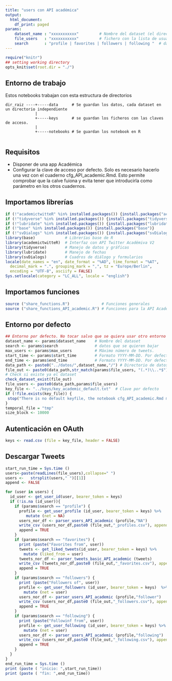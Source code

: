 ---
title: "users con API académica"
output:
  html_document:
    df_print: paged
params:
    dataset_name : "xxxxxxxxxxx"         # Nombre del dataset (el directorio debe estar creado)
    file_users   : "xxxxxxxxxxx"         # fichero con la lista de usuarios 
    search       : "profile | favorites | followers | following "  # datos que se quieren bajar, elegir sólo una opción
---

```{r setup, 	echo = TRUE,message = FALSE,	warning = FALSE,include=FALSE, cache = FALSE}

require("knitr")
## setting working directory
opts_knit$set(root.dir = "./")
```

## Entorno de trabajo

Estos notebooks trabajan con esta estructura de directorios

    dir_raiz ----+-----data      # Se guardan los datos, cada dataset en un directorio independiente
                 |
                 +-----keys      # se guardan los ficheros con las claves de acceso. 
                 |
                 +-----notebooks # Se guardan los notebook en R
                 

## Requisitos

-   Disponer de una app Académica
-   Configurar la clave de acceso por defecto. Solo es necesario hacerlo una vez con el cuaderno cfg_API_academic.Rmd. Esto permite comprobar que la calve fuiona y evita tener que introducirla como parámetro en los otros cuadernos.

## Importamos librerías

```{r libraries}
if (!"academictwitteR" %in% installed.packages()) {install.packages("academictwitteR")}
if (!"tidyverse" %in% installed.packages()) {install.packages("tidyverse")}
if (!"lubridate" %in% installed.packages()) {install.packages("lubridate")}
if (!"base" %in% installed.packages()) {install.packages("base")}
if (!"svDialogs" %in% installed.packages()) {install.packages("svDialogs")}
library(base)             # Librerías base de R
library(academictwitteR)  # Interfaz con API Twitter Académiva V2
library(tidyverse)        # Manejo de datos y gráficas
library(lubridate)        # Manejo de fechas
library(svDialogs)        # Cuadros de diálogo y formularios
locale(date_names = "en", date_format = "%AD", time_format = "%AT",
  decimal_mark = ".", grouping_mark = ",", tz = "Europe/Berlin",
  encoding = "UTF-8", asciify = FALSE)
Sys.setlocale(category = "LC_ALL", locale = "english")

```

## Importamos funciones

```{r functions}
source ("share_functions.R")              # Funciones generales
source ("share_functions_API_academic.R") # Funciones para la API Academic
```

## Entorno por defecto

```{r environment}
## Entorno por defecto. No tocar salvo que se quiera usar otro entorno
dataset_name <- params$dataset_name    # Nombre del dataset
search <- params$search                # datos que se quieren bajar
max_users <- params$max_users          # Máximo número de tweets. 
start_time <- params$start_time        # Formato YYYY-MM-DD. Por defecto fecha de creación de Twitter
end_time <- params$end_time            # Formato YYYY-MM-DD. Por defecto hora actuual
data_path <- paste0("../datos/",dataset_name,"/") # Directorio de datos
file_out <- paste0(data_path,str_match(params$file_users, "(.*)\\..*$")[,2])
# Check si existe ya el dataset
check_dataset_exist(file_out)
file_users <- paste0(data_path,params$file_users)
key_file <- "../keys/key_academic_default.txt"  # Clave por defecto
if (!file.exists(key_file)) {
 stop("There is no default keyfile, the notebook cfg_API_academic.Rmd must be run once before")
}
temporal_file = "tmp"
size_block <- 10000
```

## Autenticación en OAuth

```{r authentication}
keys <- read.csv (file = key_file, header = FALSE)
```

## Descargar Tweets

```{r search_tweets, message=FALSE, warning=FALSE}
start_run_time = Sys.time ()
users<-paste(readLines(file_users),collapse=" ") 
users <-   strsplit(users," ")[[1]]
append <- FALSE

for (user in users) {
  id_user <- get_user_id(user, bearer_token = keys)
  if (!is.na (id_user)){
    if (params$search == "profile") {
      profile <- get_user_profile (id_user, bearer_token = keys) %>%
         mutate (net = NA)
      users_nor_df <- parser_users_API_academic (profile,"NA")
      write_csv (users_nor_df,paste0 (file_out,"_profiles.csv"), append = append)
      append = TRUE
    }
    if (params$search == "favorites") {
      print (paste("Favorites from", user))
      tweets <- get_liked_tweets(id_user, bearer_token = keys) %>%
        mutate (liked_from = user)
      tweets_nor_df <- parser_tweets_basic_API_academic (tweets)
      write_csv (tweets_nor_df,paste0 (file_out,"_favorites.csv"), append = append)
      append = TRUE
    }
    if (params$search == "followers") {
      print (paste("Followers of", user))
      profile <- get_user_followers (id_user, bearer_token = keys)  %>%
        mutate (net = user)
      users_nor_df <- parser_users_API_academic (profile,"follower")
      write_csv (users_nor_df,paste0 (file_out,"_followers.csv"), append = append)
      append = TRUE
    }    
    if (params$search == "following") {
      print (paste("Followinf from", user))
      profile <- get_user_following (id_user, bearer_token = keys) %>%
        mutate (net = user)
      users_nor_df <- parser_users_API_academic (profile,"following") 
      write_csv (users_nor_df,paste0 (file_out,"_following.csv"), append = append)
      append = TRUE
    }
  }
}
end_run_time = Sys.time ()
print (paste ( "inicio: ",start_run_time))
print (paste ( "fin: ",end_run_time))
```
